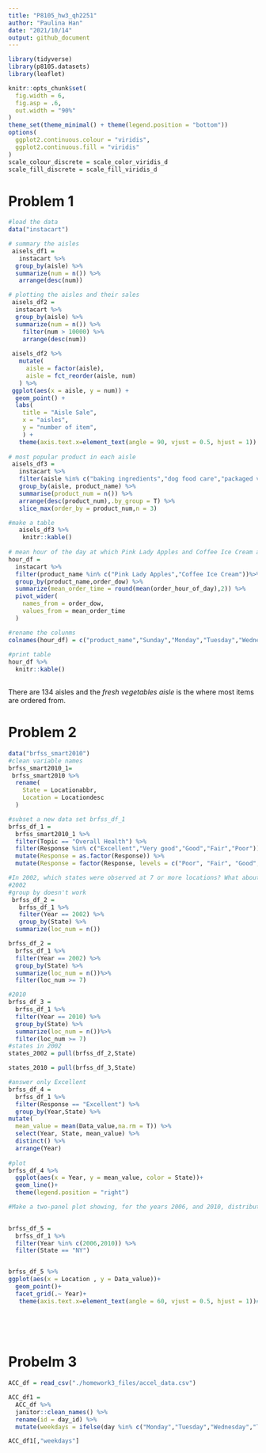 ```yaml
---
title: "P8105_hw3_qh2251"
author: "Paulina Han"
date: "2021/10/14"
output: github_document
---
```

```r
library(tidyverse)
library(p8105.datasets)
library(leaflet)

knitr::opts_chunk$set(
  fig.width = 6,
  fig.asp = .6,
  out.width = "90%"
)
theme_set(theme_minimal() + theme(legend.position = "bottom"))
options(
  ggplot2.continuous.colour = "viridis",
  ggplot2.continuous.fill = "viridis"
)
scale_colour_discrete = scale_color_viridis_d
scale_fill_discrete = scale_fill_viridis_d

```

# Problem 1

```r
#load the data
data("instacart")

# summary the aisles
 aisels_df1 = 
   instacart %>% 
  group_by(aisle) %>% 
  summarize(num = n()) %>% 
   arrange(desc(num))

# plotting the aisles and their sales
 aisels_df2 =   
  instacart %>% 
  group_by(aisle) %>% 
  summarize(num = n()) %>% 
    filter(num > 10000) %>% 
    arrange(desc(num))
    
 aisels_df2 %>% 
   mutate(
     aisle = factor(aisle),
     aisle = fct_reorder(aisle, num)
   ) %>% 
 ggplot(aes(x = aisle, y = num)) + 
  geom_point() + 
  labs(
    title = "Aisle Sale",
    x = "aisles",
    y = "number of item",
    ) +
   theme(axis.text.x=element_text(angle = 90, vjust = 0.5, hjust = 1))
    
# most popular product in each aisle
 aisels_df3 = 
   instacart %>% 
   filter(aisle %in% c("baking ingredients","dog food care","packaged vegetables fruits")) %>% 
   group_by(aisle, product_name) %>% 
   summarise(product_num = n()) %>% 
   arrange(desc(product_num),.by_group = T) %>% 
   slice_max(order_by = product_num,n = 3)  

#make a table
   aisels_df3 %>% 
    knitr::kable()
 
# mean hour of the day at which Pink Lady Apples and Coffee Ice Cream are ordered on each day of the week
hour_df = 
  instacart %>% 
  filter(product_name %in% c("Pink Lady Apples","Coffee Ice Cream"))%>% 
  group_by(product_name,order_dow) %>% 
  summarize(mean_order_time = round(mean(order_hour_of_day),2)) %>% 
  pivot_wider(
    names_from = order_dow,
    values_from = mean_order_time
  ) 

#rename the colunms
colnames(hour_df) = c("product_name","Sunday","Monday","Tuesday","Wednesday","Thursday","Friday","Saturday")
 
#print table
hour_df %>% 
  knitr::kable()
  
```

There are 134 aisles and the _fresh vegetables aisle_ is the where most items are ordered from.

# Problem 2


```r

data("brfss_smart2010")
#clean variable names
brfss_smart2010_1=
 brfss_smart2010 %>% 
  rename(
    State = Locationabbr,
    Location = Locationdesc
  )

#subset a new data set brfss_df_1
brfss_df_1 = 
  brfss_smart2010_1 %>% 
  filter(Topic == "Overall Health") %>% 
  filter(Response %in% c("Excellent","Very good","Good","Fair","Poor")) %>% 
  mutate(Response = as.factor(Response)) %>% 
  mutate(Response = factor(Response, levels = c("Poor", "Fair", "Good","Very good","Excellent")))

#In 2002, which states were observed at 7 or more locations? What about in 2010?
#2002
#group by doesn't work
 brfss_df_2 = 
   brfss_df_1 %>% 
   filter(Year == 2002) %>% 
   group_by(State) %>%
  summarize(loc_num = n())

brfss_df_2 = 
  brfss_df_1 %>% 
  filter(Year == 2002) %>% 
  group_by(State) %>%
  summarize(loc_num = n())%>% 
  filter(loc_num >= 7)

#2010
brfss_df_3 = 
  brfss_df_1 %>% 
  filter(Year == 2010) %>% 
  group_by(State) %>%
  summarize(loc_num = n())%>% 
  filter(loc_num >= 7)
#states in 2002
states_2002 = pull(brfss_df_2,State)

states_2010 = pull(brfss_df_3,State)

#answer only Excellent
brfss_df_4 = 
  brfss_df_1 %>% 
  filter(Response == "Excellent") %>% 
  group_by(Year,State) %>% 
mutate(
  mean_value = mean(Data_value,na.rm = T)) %>% 
  select(Year, State, mean_value) %>% 
  distinct() %>% 
  arrange(Year)
 
#plot
brfss_df_4 %>% 
  ggplot(aes(x = Year, y = mean_value, color = State))+
  geom_line()+
  theme(legend.position = "right")

#Make a two-panel plot showing, for the years 2006, and 2010, distribution of data_value for responses (“Poor” to “Excellent”) among locations in NY State
 

brfss_df_5 =
  brfss_df_1 %>% 
  filter(Year %in% c(2006,2010)) %>% 
  filter(State == "NY")


brfss_df_5 %>% 
ggplot(aes(x = Location , y = Data_value))+
  geom_point()+
  facet_grid(.~ Year)+
   theme(axis.text.x=element_text(angle = 60, vjust = 0.5, hjust = 1))# response?

  
  
  

```

# Probelm 3

```r
ACC_df = read_csv("./homework3_files/accel_data.csv")

ACC_df1 =
  ACC_df %>% 
  janitor::clean_names() %>%
  rename(id = day_id) %>% 
  mutate(weekdays = ifelse(day %in% c("Monday","Tuesday","Wednesday","Thursday","Friday"),"Weekday","Weekend"))

ACC_df1[,"weekdays"]
```

